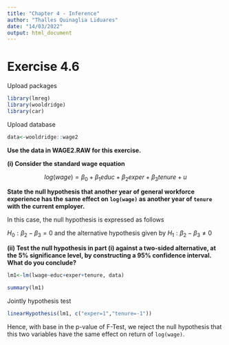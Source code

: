 ---
title: "Chapter 4 - Inference"
author: "Thalles Quinaglia Liduares"
date: "14/03/2022"
output: html_document
---

# Exercise 4.6

Upload packages

```{r, warning=FALSE, message=FALSE}

library(lmreg)
library(wooldridge)
library(car)

```

Upload database

```{r, warning=FALSE, message=FALSE}

data<-wooldridge::wage2

```

**Use the data in WAGE2.RAW for this exercise.**

**(i) Consider the standard wage equation**

$$log(wage)=\beta_0+\beta_1educ+\beta_2exper+\beta_3tenure+u$$


**State the null hypothesis that another year of general workforce experience has the**
**same effect on `log(wage)` as another year of `tenure` with the current employer.**

In this case, the null hypothesis is expressed as follows

$H_0: \beta_2-\beta_3=0$ and the alternative hypothesis given by 
$H_1: \beta_2-\beta_3 \neq 0$


**(ii) Test the null hypothesis in part (i) against a two-sided alternative, at the** 
**5% significance level, by constructing a 95% confidence interval. What do you conclude?**


```{r}

lm1<-lm(lwage~educ+exper+tenure, data)

summary(lm1)

```
Jointly hypothesis test

```{r}

linearHypothesis(lm1, c("exper=1","tenure=-1"))

```
Hence, with base in the p-value of F-Test, we reject the null hypothesis that 
this two variables have the same effect on return of `log(wage)`.
